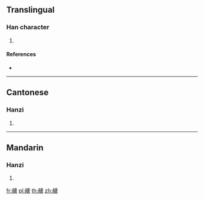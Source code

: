 {{character info/new}}
==Translingual==

===Han character===
{{Han char|rn=155|rad=赤|as=10|sn=17|four=40267|canj=GCILR}}

# {{defn|Han|sort=赤10}}

====References====
* {{Han ref|kx=1214.180|dkj=37020|dj=1682.190|hdz=53509.090|uh=8D6F|ud=36207|bh=EEB9|bd=61113}}

----

==Cantonese==

===Hanzi===
{{yue-hanzi|jyut=|y=tong4}}

# {{defn|lang=yue|sort=赤10}}

----

==Mandarin==

===Hanzi===
{{cmn-hanzi|pin=[[táng]] ([[tang2]])|wg=t'ang<sup>2</sup>}}

# {{defn|lang=cmn|sort=赤10}}

[[fr:赯]]
[[pl:赯]]
[[th:赯]]
[[zh:赯]]